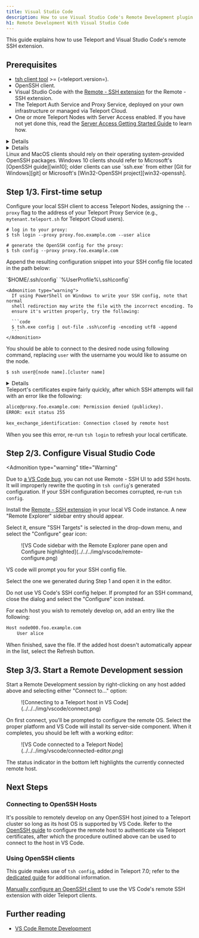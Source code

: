 ```yaml
---
title: Visual Studio Code
description: How to use Visual Studio Code's Remote Development plugin with Teleport
h1: Remote Development With Visual Studio Code
---
```


This guide explains how to use Teleport and Visual Studio Code's remote SSH extension.

## Prerequisites

- [tsh client tool](https://goteleport.com/teleport/download) >= (=teleport.version=).
- OpenSSH client.
- Visual Studio Code with the [Remote - SSH extension](https://code.visualstudio.com/docs/remote/ssh#_system-requirements)
for the Remote - SSH extension.
- The Teleport Auth Service and Proxy Service, deployed on your own infrastructure or managed via Teleport Cloud.
- One or more Teleport Nodes with Server Access enabled. If you have not yet done this, read the [Server Access Getting Started Guide](../getting-started.mdx) to learn how.

<Details 
scopeOnly={true}
scope={["oss", "enterprise"]}
opened={false}
title="Haven't deployed the Auth and Proxy Services?" >
Follow one of our [getting started](../getting-started.mdx) guides to learn how to deploy the Teleport Auth Service and Proxy Service in your environment.
</Details>

<Details 
scopeOnly={true}
scope={["cloud"]}
opened={false}
title="Not yet a Teleport customer?" >
Sign up for a [free trial](/signup/) of Teleport Cloud to get started.
</Details>

<Admonition type="note">
Linux and MacOS clients should rely on their operating system-provided OpenSSH
packages. Windows 10 clients should refer to Microsoft's [OpenSSH guide][win10];
older clients can use `ssh.exe` from either [Git for Windows][git] or
Microsoft's [Win32-OpenSSH project][win32-openssh].
</Admonition>


## Step 1/3. First-time setup

Configure your local SSH client to access Teleport Nodes, assigning the `--proxy` flag to the address of your Teleport Proxy Service (e.g., `mytenant.teleport.sh` for Teleport Cloud users).

```code
# log in to your proxy:
$ tsh login --proxy proxy.foo.example.com --user alice

# generate the OpenSSH config for the proxy:
$ tsh config --proxy proxy.foo.example.com
```


Append the resulting configuration snippet into your SSH config file located
in the path below:

<Tabs>
  <TabItem label="Linux/MacOS">
    `$HOME/.ssh/config`
  </TabItem>
  <TabItem label="Windows">
    `%UserProfile%\.ssh\config`

    <Admonition type="warning">
      If using PowerShell on Windows to write your SSH config, note that normal
      shell redirection may write the file with the incorrect encoding. To
      ensure it's written properly, try the following:

      ```code
      $ tsh.exe config | out-file .ssh\config -encoding utf8 -append
      ```
    </Admonition>
  </TabItem>
</Tabs>

You should be able to connect to the desired node using following command, replacing `user` with the username you would like to assume on the node.

```code
$ ssh user@[node name].[cluster name]
```

<Details scopeOnly={true} scope={["cloud"]} title="Teleport Cloud">
The SSH config you generated earlier instructs your SSH client to run `tsh proxy ssh` to access a Node in your Teleport cluster. However, running an `ssh` command against the Teleport Proxy Service at `yourtenant.teleport.sh` will result in an error.
</Details>

<Admonition type="note">
Teleport's certificates expire fairly quickly, after which SSH
attempts will fail with an error like the following:

```txt
alice@proxy.foo.example.com: Permission denied (publickey).
ERROR: exit status 255

kex_exchange_identification: Connection closed by remote host
```

When you see this error, re-run `tsh login` to refresh your local certificate.
</Admonition>

## Step 2/3. Configure Visual Studio Code

<Admonition
  type="warning"
  title="Warning"
>
  Due to [a VS Code bug](https://github.com/microsoft/vscode-remote-release/issues/5562),
  you can not use Remote - SSH UI to add SSH hosts. It will improperly rewrite the quoting in
  `tsh config`'s generated configuration.
  If your SSH configuration becomes corrupted, re-run `tsh config`.
</Admonition>

Install the [Remote - SSH extension][remote-ssh] in your local VS Code
instance. A new "Remote Explorer" sidebar entry should appear.

Select it, ensure "SSH Targets" is selected in the drop-down menu, and select the "Configure"
gear icon:

<Figure align="left" bordered caption="VS Code sidebar">
  ![VS Code sidebar with the Remote Explorer pane open and Configure highlighted](../../../img/vscode/remote-configure.png)
</Figure>

VS code will prompt you for your SSH config file.

Select the one we generated during Step 1 and open it in the editor.

<Admonition type="warning">
Do not use VS Code's SSH config helper. If prompted for an SSH command,
close the dialog and select the "Configure" icon instead.
</Admonition>

For each host you wish to remotely develop on, add an entry like the following:

```txt
Host node000.foo.example.com
    User alice
```

When finished, save the file. If the added host doesn't automatically appear in
the list, select the Refresh button.

## Step 3/3. Start a Remote Development session

Start a Remote Development session by right-clicking on any host added above and selecting either "Connect to..." option:

<Figure align="left" bordered caption="Connect to a Node">
![Connecting to a Teleport host in VS Code](../../../img/vscode/connect.png)
</Figure>

On first connect, you'll be prompted to configure the remote OS. Select the
proper platform and VS Code will install its server-side component. When it
completes, you should be left with a working editor:

<Figure align="left" bordered caption="Connected VS Code">
![VS Code connected to a Teleport Node](../../../img/vscode/connected-editor.png)
</Figure>

The status indicator in the bottom left highlights the currently connected remote host.

## Next Steps

### Connecting to OpenSSH Hosts

It's possible to remotely develop on any OpenSSH host joined to a Teleport
cluster so long as its host OS is supported by VS Code. Refer to the
[OpenSSH guide](./openssh.mdx) to configure the remote host to authenticate via
Teleport certificates, after which the procedure outlined above can be used to
connect to the host in VS Code.

### Using OpenSSH clients

This guide makes use of `tsh config`, added in Teleport 7.0; refer to the
[dedicated guide](./openssh.mdx#automatic-setup) for additional information.

[Manually configure an OpenSSH client](./openssh.mdx#manual-setup)
to use the VS Code's remote SSH extension with older Teleport clients.

## Further reading
- [VS Code Remote Development](https://code.visualstudio.com/docs/remote/remote-overview)

[remote-ssh]: https://marketplace.visualstudio.com/items?itemName=ms-vscode-remote.remote-ssh
[win10]: https://docs.microsoft.com/en-us/windows-server/administration/openssh/openssh_install_firstuse
[git]: https://git-scm.com/downloads
[remote-ssh-docs]: https://code.visualstudio.com/docs/remote/ssh
[win32-openssh]: https://github.com/powershell/Win32-OpenSSH